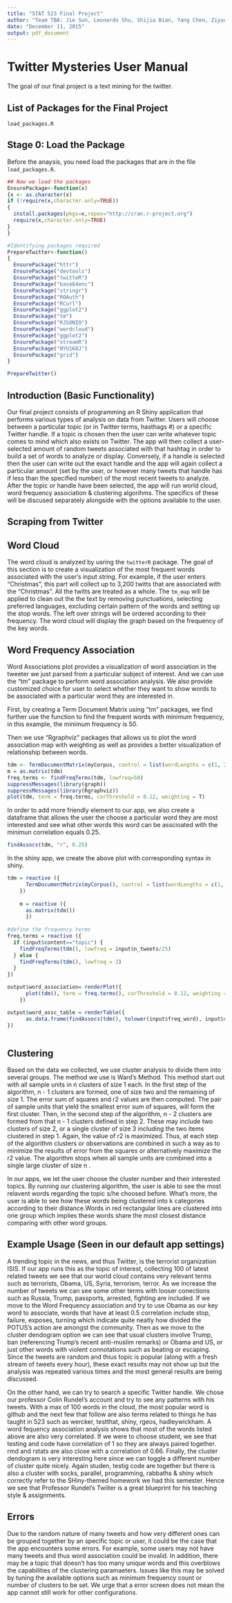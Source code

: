 ```yaml
---
title: "STAT 523 Final Project"
author: "Team TBA: Jie Sun, Leonardo Shu, Shijia Bian, Yang Chen, Ziyue Zeng"
date: "December 11, 2015"
output: pdf_document
---
```


# Twitter Mysteries User Manual #

The goal of our final project is a text mining for the twitter.

## List of Packages for the Final Project 

`load_packages.R`


## Stage 0: Load the Package

Before the anaysis, you need load the packages that are in the file `load_packages.R`.

```r
## Now we load the packages
EnsurePackage<-function(x)
{x <- as.character(x)
if (!require(x,character.only=TRUE))
{
  install.packages(pkgs=x,repos="http://cran.r-project.org")
  require(x,character.only=TRUE)
}
}

#Identifying packages required 
PrepareTwitter<-function()
{
  EnsurePackage("httr")
  EnsurePackage("devtools")
  EnsurePackage("twitteR")
  EnsurePackage("base64enc")
  EnsurePackage("stringr")
  EnsurePackage("ROAuth")
  EnsurePackage("RCurl")
  EnsurePackage("ggplot2")
  EnsurePackage("tm")
  EnsurePackage("RJSONIO")
  EnsurePackage("wordcloud")
  EnsurePackage("ggplot2") 
  EnsurePackage("streamR")
  EnsurePackage("NYU160J")
  EnsurePackage("grid")
}

PrepareTwitter()
```
## Introduction (Basic Functionality)
Our final project consists of programming an R Shiny application that performs various types of analysis on data from Twitter. Users will choose between a particular topic (or in Twitter terms, hasthags #) or a specific Twitter handle. If a topic is chosen then the user can write whatever topic comes to mind which also exists on Twitter. The app will then collect a user-selected amount of random tweets associated with that hashtag in order to build a set of words to analyze or display. Conversely, if a handle is selected then the user can write out the exact handle and the app will again collect a particular amount (set by the user, or however many tweets that handle has if less than the specified number) of the most recent tweets to analyze. After the topic or handle have been selected, the app will run world cloud, word frequency association & clustering algorihms. The specifics of these will be discused separately alongside with the options available to the user.

## Scraping from Twitter

## Word Cloud

The word cloud is analyzed by usring the `twitterR` package. The goal of this section is to create a visualization of the most frequent words associated with the user's input string. For example, if the user enters "Christmas", this part will collect up to 3,200 twitts that are associated with the "Christmas". All the twitts are treated as a whole. The `tm_map` will be applied to clean out the the text by removing punctuations, selecting preferred languages, excluding certain pattern of the words and setting up the stop words. The left over strings will be ordered according to their frequency. The word cloud will display the graph based on the frequency of the key words.

## Word Frequency Association

Word Associations plot provides a visualization of word association in the tweeter we just parsed from a particular subject of interest. And we can use the "tm" package to perform word association analysis. We also provide customized choice for user to select whether they want to show words to be associated with a particular word they are interested in.

First, by creating a Term Document Matrix using "tm" packages, we find further use the function to find the frequent words with minimum frequency, in this example, the minimum frequency is 50.

Then we use "Rgraphviz" packages that allows us to plot the word association map with weighting as well as provides a better visualization of relationship between words.

```r
tdm <- TermDocumentMatrix(myCorpus, control = list(wordLengths = c(1, Inf)))
m = as.matrix(tdm)
freq.terms <- findFreqTerms(tdm, lowfreq=50)
suppressMessages(library(graph))
suppressMessages(library(Rgraphviz))
plot(tdm, term = freq.terms, corThreshold = 0.12, weighting = T)
```

In order to add more friendly element to our app, we also create a dataframe that allows the user the choose a particular word they are most interested and see what other words this word can be asscioated with the minimun correlation equals 0.25.

```r
findAssocs(tdm, "r", 0.25)
```

In the shiny app, we create the above plot with corresponding syntax in shiny.

```r
tdm = reactive ({
      TermDocumentMatrix(myCorpus(), control = list(wordLengths = c(1, Inf))) 
    })
    
    m = reactive ({
      as.matrix(tdm())
      })
    
#define the frequency terms
freq.terms = reactive ({
  if (input$content=="topic") {
    findFreqTerms(tdm(), lowfreq = input$n_tweets/25)
  } else {
    findFreqTerms(tdm(), lowfreq = 2)
  }
})

output$word_association= renderPlot({
      plot(tdm(), term = freq.terms(), corThreshold = 0.12, weighting = T)
    })

output$word_assc_table = renderTable({
      as.data.frame(findAssocs(tdm(), tolower(input$freq_word), input$coorelation))
})
    
```


## Clustering

Based on the data we collected, we use cluster analysis to divide them into several groups. The method we use is Ward's Method. This method start out with all sample units in n clusters of size 1 each. In the first step of the algorithm, n - 1 clusters are formed, one of size two and the remaining of size 1. The error sum of squares and r2 values are then computed. The pair of sample units that yield the smallest error sum of squares,  will form the first cluster. Then, in the second step of the algorithm, n - 2 clusters are formed from that n - 1 clusters defined in step 2. These may include two clusters of size 2, or a single cluster of size 3 including the two items clustered in step 1. Again, the value of r2 is maximized. Thus, at each step of the algorithm clusters or observations are combined in such a way as to minimize the results of error from the squares or alternatively maximize the r2 value. The algorithm stops when all sample units are combined into a single large cluster of size n .

In our apps, we let the user choose the cluster number and their interested topics. By running our clustering algorithm, the user is able to see the most relavent words regarding the topic s/he choosed before. What's more, the user is able to see how these words being clustered into k categories according to their distance.Words in red rectangular lines are clustered into one group which implies these words share the most closest distance comparing with other word groups. 

## Example Usage (Seen in our default app settings)
A trending topic in the news, and thus Twitter, is the terrorist organization ISIS. If our app runs this as the topic of interest, collecting 100 of latest related tweets we see that our world cloud contains very relevant terms such as terrorists, Obama, US, Syria, terrorism, terror. As we increase the number of tweets we can see some other terms with looser conections such as Russia,  Trump, passports, arrested, fighting are included. If we move to the Word Frequency association and try to use Obama as our key word to associate, words that have at least 0.5 correlation include stop, failure, exposes, turning which indicate quite neatly how divided the POTUS's action are amongst the community. Then as we move to the cluster dendogram option we can see that usual clusters involve Trump, ban (referencing Trump's recent anti-muslim remarks) or Obama and US, or just other words with violent connotations such as beating or escaping. Since the tweets are random and thius topic is popular (along with a fresh stream of tweets every hour), these exact results may not show up but the analysis was repeated various times and the most general results are being discussed.

On the other hand, we can try to search a specific Twitter handle. We chose our professor Colin Rundel's account and try to see any patterns with his tweets. With a max of 100 words in the cloud, the most popular word is github and the next few that follow are also terms related to things he has taught in 523 such as wercker, testthat, shiny, rgeos, hadleywickham. A word fequency association analysis shows that most of the words listed above are also very correlated. If we were to choose student, we see that testing and code have correlation of 1 so they are always paired together. rmd and rstats are also close with a correlation of 0.66. Finally, the cluster dendogram is very interesting here since we can toggle a different number of cluster quite nicely. Again studen, testig code are together but there is also a cluster with socks, parallel, programming, rabbaths & shiny which correctly refer to the SHiny-themed homework we had this semester. Hence we see that Professor Rundel's Twiiter is a great blueprint for his teaching style & assignments.

## Errors
Due to the random nature of many tweets and how very different ones can be grouped together by an specific topic or user, it could be the case that the app encounters some errors. For example, some users may not have many tweets and thus word association could be invalid. In addition, there may be a topic that doesn't has too many unique words and this overblows the capabilities of the clustering paramaeters. Issues like this may be solved by tuning the available options such as minimum frequency count or number of clusters to be set. We urge that a error screen does not mean the app cannot still work for other configurations.

